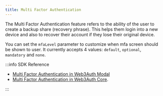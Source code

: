 ```yaml
---
title: Multi Factor Authentication
---
```


The Multi Factor Authentication feature refers to the ability of the user to create a backup share (recovery phrase). This helps them login into a new
device and also to recover their account if they lose their original device.

You can set the `mfaLevel` parameter to customize when mfa screen should be shown to user. It currently accepts 4 values: `default`, `optional`,
`mandatory` and `none`.

:::info SDK Reference

- [Multi Factor Authentication in Web3Auth Modal](/sdk/web/modal/mfa)
- [Multi Factor Authentication in Web3Auth Core](/sdk/web/no-modal/mfa).

:::
